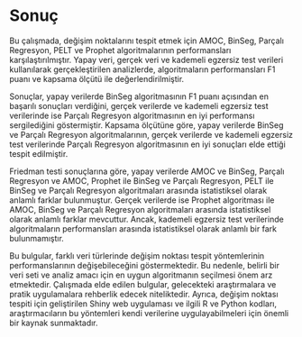 # Sonuç 

Bu çalışmada, değişim noktalarını tespit etmek için AMOC, BinSeg, Parçalı Regresyon, PELT ve Prophet algoritmalarının performansları karşılaştırılmıştır. Yapay veri, gerçek veri ve kademeli egzersiz test verileri kullanılarak gerçekleştirilen analizlerde, algoritmaların performansları F1 puanı ve kapsama ölçütü ile değerlendirilmiştir.

Sonuçlar, yapay verilerde BinSeg algoritmasının F1 puanı açısından en başarılı sonuçları verdiğini, gerçek verilerde ve kademeli egzersiz test verilerinde ise Parçalı Regresyon algoritmasının en iyi performansı sergilediğini göstermiştir. Kapsama ölçütüne göre, yapay verilerde BinSeg ve Parçalı Regresyon algoritmalarının, gerçek verilerde ve kademeli egzersiz test verilerinde Parçalı Regresyon algoritmasının en iyi sonuçları elde ettiği tespit edilmiştir.

Friedman testi sonuçlarına göre, yapay verilerde AMOC ve BinSeg, Parçalı Regresyon ve AMOC, Prophet ile BinSeg ve Parçalı Regresyon, PELT ile BinSeg ve Parçalı Regresyon algoritmaları arasında istatistiksel olarak anlamlı farklar bulunmuştur. Gerçek verilerde ise Prophet algoritması ile AMOC, BinSeg ve Parçalı Regresyon algoritmaları arasında istatistiksel olarak anlamlı farklar mevcuttur. Ancak, kademeli egzersiz test verilerinde algoritmaların performansları arasında istatistiksel olarak anlamlı bir fark bulunmamıştır.

Bu bulgular, farklı veri türlerinde değişim noktası tespit yöntemlerinin performanslarının değişebileceğini göstermektedir. Bu nedenle, belirli bir veri seti ve analiz amacı için en uygun algoritmanın seçilmesi önem arz etmektedir. Çalışmada elde edilen bulgular, gelecekteki araştırmalara ve pratik uygulamalara rehberlik edecek niteliktedir. Ayrıca, değişim noktası tespiti için geliştirilen Shiny web uygulaması ve ilgili R ve Python kodları, araştırmacıların bu yöntemleri kendi verilerine uygulayabilmeleri için önemli bir kaynak sunmaktadır.

